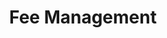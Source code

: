 ---
title: 'Fee Management'
description: 'Learn how to configure fee management for your Orbit chain'
author: 
sme: 
content_type: how-to
---